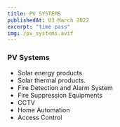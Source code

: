 ```yaml
---
title: PV SYSTEMS
publishedAt: 03 March 2022
excerpt: "time pass"
img: /pv_systems.avif
---
```


### PV Systems

* Solar energy products 
* Solar thermal products.
* Fire Detection and Alarm System
* Fire Suppression Equipments
* CCTV
* Home Automation
* Access Control